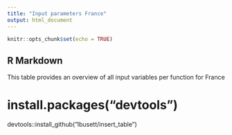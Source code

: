 ```yaml
---
title: "Input parameters France"
output: html_document
---
```


```r
knitr::opts_chunk$set(echo = TRUE)
```

## R Markdown

This table provides an overview of all input variables per function for France



# install.packages("devtools")
devtools::install_github("lbusett/insert_table")
